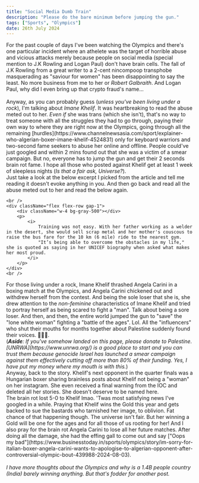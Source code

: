 ```yaml
---
title: "Social Media Dumb Train"
description: "Please do the bare minimum before jumping the gun."
tags: ["Sports", "Olympics"]
date: 26th July 2024
---
```


<section>
	For the past couple of days I've been watching the Olympics and there's one particular incident where an athelete was the target of horrible abuse and vicious attacks merely because people on social media (special mention to J.K Rowling and Logan Paul) don't have brain cells. The fall of J.K Rowling from a great writer to a 2-cent nincompoop transphobe masquerading as "saviour for women" has been disappointing to say the least. No more business from me to her or <i>Robert Galbraith</i>. And Logan Paul, why did I even bring up that crypto fraud's name...
</section>
<br />
<section>
	Anyway, as you can probably guess (<i>unless you've been living under a rock</i>), I'm talking about <i>Imane Khelif</i>. It was heartbreaking to read the abuse meted out to her. <i>Even if</i> she was trans (which she isn't), that's no way to treat someone with all the struggles they had to go through, paying their own way to where they are right now at the Olympics, going through all the remaining [hurdles](https://www.channelnewsasia.com/sport/explainer-who-algerian-boxer-imane-khelif-4524831) only for keyboard warriors and two-second fame seekers to abuse her online and offline. People could've just googled and within 2 mins found out that she was a victim of a smear campaign. But no, everyone has to jump the gun and get their 2 seconds brain rot fame. I hope all those who posted against Khelif get at least 1 week of sleepless nights (<i>Is that a fair ask, Universe?</i>).
	<br />
	Just take a look at the below excerpt I picked from the article and tell me reading it doesn't evoke anything in you. And then go back and read all the abuse meted out to her and read the below again.

    <br />
    <div className="flex flex-row gap-1">
    	<div className="w-4 bg-gray-500"></div>
    	<p>
    		<i>
    			Training was not easy. With her father working as a welder in the desert, she would sell scrap metal and her mother's couscous to raise the bus fare for the 10 km (6 mile) ride to the nearest gym.
    			"It’s being able to overcome the obstacles in my life," she is quoted as saying in her UNICEF biography when asked what makes her most proud.
    		</i>
    	</p>
    </div>
    <br />

</section>
<section>
	For those living under a rock, Imane Khelif thrashed Angela Carini in a boxing match at the Olympics, and Angela Carini chickened out and withdrew herself from the contest. And being the sole loser that she is, she drew attention to the  <i>non-feminine</i> characteristics of Imane Khelif and tried to portray herself as being scared to fight a "man". Talk about being a sore loser. And then, and then, the entire world jumped the gun to "save" the "lone white woman" fighting a "battle of the ages". Lol. All the "influencers" who shut their mouths for months together about Palestine suddenly found their voices. 👏👏👏.
	<br />
	(<i><b>Aside</b>: If you've somehow landed on this page,  please donate to Palestine. <span className="text-blue-500">[UNRWA](https://www.unrwa.org/)</span> is a good place to start and you can trust them because genocide Israel has launched a smear campaign against them effectively cutting off more than 80% of their funding. Yes, I have put my money where my mouth is with this.</i>)
	<br />
	Anyway, back to the story. Khelif's next opponent in the quarter finals was a Hungarian boxer sharing brainless posts about Khelif not being a "woman" on her instagram. She even received a final warning from the IOC and deleted all her stories. She doesn't deserve to be named here.
	<br />
	The brain rot lost 5-0 to Khelif lmao. 'Twas most satisfying news I've googled in a while. Praying that Khelif wins the Gold this year and gets backed to sue the bastards who tarnished her image, to oblivion. Fat chance of that happening though. The universe isn't fair. But her winning a Gold will be one for the ages and for all those of us rooting for her! And I also pray for the brain rot Angela Carini to lose all her future matches. After doing all the damage, she had the effing gall to come out and say <span className="text-blue-500">["Oops my bad"](https://www.businesstoday.in/sports/olympics/story/im-sorry-for-italian-boxer-angela-carini-wants-to-apologise-to-algerian-opponent-after-controversial-olympic-bout-439988-2024-08-03)</span>.
</section>
<br />
<section>
	<i>
		I have more thoughts about the Olympics and why is a 1.4B people country (India) barely winning anything. But that's fodder for another post.
	</i>
</section>
